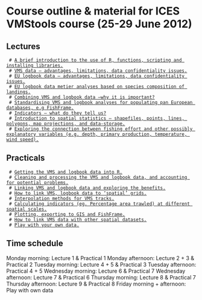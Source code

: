 =Course outline & material for ICES VMStools course (25-29 June 2012)=
==Lectures==
  # [http://code.google.com/p/vmstools/wiki/Lecture1 A brief introduction to the use of R, functions, scripting and installing libraries.] {{{Doug - 1h}}}
  # [http://code.google.com/p/vmstools/wiki/Lecture2 VMS data – advantages, limitations, data confidentiality issues.] {{{Doug - 1h}}}
  # [http://code.google.com/p/vmstools/wiki/Lecture3 EU logbook data – advantages, limitations, data confidentiality issues.] {{{Doug - 1h}}}
  # [http://code.google.com/p/vmstools/wiki/Lecture4 EU logbook data metier analyses based on species composition of landings.] {{{Clara / Francois - 2h}}}
  # [http://code.google.com/p/vmstools/wiki/Lecture5 Combining VMS and logbook data –why it is important?] {{{Niels / Francois - 1.5h}}}
  # [http://code.google.com/p/vmstools/wiki/Lecture6 Standardising VMS and logbook analyses for populating pan European databases, e.g FishFrame.] {{{Niels - 1h}}}
  # [http://code.google.com/p/vmstools/wiki/Lecture7 Indicators – what do they tell us?] {{{Doug - 1h}}}
  # [http://code.google.com/p/vmstools/wiki/Lecture8 Introduction to spatial statistics – shapefiles, points, lines, polygons, map projections, and data-storage.] {{{Doug - 2h}}}
  # [http://code.google.com/p/vmstools/wiki/Lecture9 Exploring the connection between fishing effort and other possibly explanatory variables (e.g. depth, primary production, temperature, wind speed).] {{{Niels - 2h}}}

==Practicals==
  # [http://code.google.com/p/vmstools/wiki/Practicals1 Getting the VMS and logbook data into R.] {{{Doug - 2h (getting started)}}}
  # [http://code.google.com/p/vmstools/wiki/Practicals2 Cleaning and processing the VMS and logbook data, and accounting for potential problems.] {{{Niels - 2h}}}
  # [http://code.google.com/p/vmstools/wiki/Practicals3 Linking VMS and logbook data and exploring the benefits.] {{{Francois / Niels - 2h}}}
  # [http://code.google.com/p/vmstools/wiki/Practicals4 How to link VMS, logbook data to ‘spatial’ grids.] {{{Doug - 2h}}}
  # [http://code.google.com/p/vmstools/wiki/Practicals5 Interpolation methods for VMS tracks.] {{{Niels - 2h}}}
  # [http://code.google.com/p/vmstools/wiki/Practicals6 Calculating indicators (eg. Percentage area trawled) at different spatial scales.] {{{Doug - 2h}}}
  # [http://code.google.com/p/vmstools/wiki/Practicals7 Plotting, exporting to GIS and FishFrame.] {{{Doug - 2h}}}
  # [http://code.google.com/p/vmstools/wiki/Practicals8 How to link VMS data with other spatial datasets.] {{{Niels - 2h}}}
  # [http://code.google.com/vmstools/wiki/Practicals9 Play with your own data.] {{{Both - 2h}}}

==Time schedule==
Monday morning: Lecture 1 & Practical 1 
Monday afternoon: Lecture 2 + 3 & Practical 2
Tuesday morning: Lecture 4 + 5 & Practical 3
Tuesday afternoon: Practical 4 + 5
Wednesday morning: Lecture 6 & Practical 7
Wednesday afternoon: Lecture 7 & Practical 6
Thursday morning: Lecture 8 & Practical 7
Thursday afternoon: Lecture 9 & Practical 8
Friday morning + afternoon: Play with own data